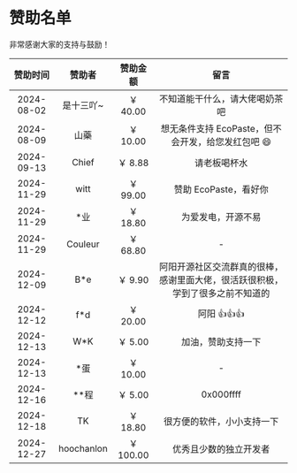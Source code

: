 # 赞助名单

非常感谢大家的支持与鼓励！

<div className="sponsor-list">

|  赞助时间  |   赞助者   | 赞助金额  |                                      留言                                      |
| :--------: | :--------: | :-------: | :----------------------------------------------------------------------------: |
| 2024-08-02 | 是十三吖~  | ￥ 40.00  |                         不知道能干什么，请大佬喝奶茶吧                         |
| 2024-08-09 |    山藥    | ￥ 10.00  |               想无条件支持 EcoPaste，但不会开发，给您发红包吧 😄               |
| 2024-09-13 |   Chief    |  ￥ 8.88  |                                  请老板喝杯水                                  |
| 2024-11-29 |    witt    | ￥ 99.00  |                             赞助 EcoPaste，看好你                              |
| 2024-11-29 |    \*业    | ￥ 18.80  |                               为爱发电，开源不易                               |
| 2024-11-29 |  Couleur   | ￥ 68.80  |                                       -                                        |
| 2024-12-09 |    B\*e    |  ￥ 9.90  | 阿阳开源社区交流群真的很棒，感谢里面大佬，很活跃很积极，学到了很多之前不知道的 |
| 2024-12-12 |    f\*d    | ￥ 20.00  |                                  阿阳 👍👍👍                                   |
| 2024-12-13 |    W\*K    |  ￥ 5.00  |                               加油，赞助支持一下                               |
| 2024-12-13 |    \*蛋    | ￥ 10.00  |                                       -                                        |
| 2024-12-16 |   \*\*程   |  ￥ 5.00  |                                   0x000ffff                                    |
| 2024-12-18 |     TK     | ￥ 18.80  |                           很方便的软件，小小支持一下                           |
| 2024-12-27 | hoochanlon | ￥ 100.00 |                             优秀且少数的独立开发者                             |

</div>
